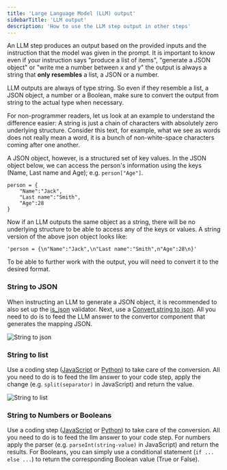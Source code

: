 ```yaml
---
title: 'Large Language Model (LLM) output'
sidebarTitle: 'LLM output'
description: 'How to use the LLM step output in other steps'
---
```


An LLM step produces an output based on the provided inputs and the instruction that the model was given
in the prompt.
It is important to know even if your instruction says "produce a list of items", "generate a JSON object"
or "write me a number between x and y" the output is always a string that **only resembles** a list, a JSON
or a number.

<Tip>
LLM outputs are always of type string. So even if they resemble a list, a JSON object, a number or a Boolean, make
sure to convert the output from string to the actual type when necessary.
</Tip>

For non-programmer readers, let us look at an example to understand the difference easier:
A string is just a chain of characters with absolutely zero underlying structure. Consider this text, 
for example, what we see as words does not really mean a word, it is a bunch of non-white-space 
characters coming after one another.

A JSON object, however, is a structured set of key values.
In the JSON object below, we can access the person's information using the keys (Name, Last name and Age); e.g. `person["Age"]`.

```
person = {
    "Name":"Jack",
    "Last name":"Smith",
    "Age":28
}
```
Now if an LLM outputs the same object as a string, there will be no underlying structure to be able to 
access any of the keys or values. A string version of the above json object looks like:
```
'person = {\n"Name":"Jack",\n"Last name":"Smith",n"Age":28\n}'
```

To be able to further work with the output, you will need to convert it to the desired format.

### String to JSON
When instructing an LLM to generate a JSON object, it is recommended to also set up the 
[is_json](/build-custom-tools/tool-steps/llms/validators#is-json) validator.
Next, use a [Convert string to json](/build-custom-tools/tool-steps/convert-string-to-json).
All you need to do is to feed the LLM answer to the convertor component that generates the
mapping JSON.

![String to json](/images/build-custom-tools/tool-step/convert-string-to-json.png)

### String to list
Use a coding step ([JavaScript](/build-custom-tools/tool-steps/code-javascript) or 
[Python](/build-custom-tools/tool-steps/code-python)) to take care of the conversion.
All you need to do is to feed the llm answer to your code step, apply the change
(e.g. `split(separator)` in JavaScript) and return the value.

![String to list](/images/build-custom-tools/tool-step/llm-output-str-to-list.png)

### String to Numbers or Booleans
Use a coding step ([JavaScript](/build-custom-tools/tool-steps/code-javascript) or 
[Python](/build-custom-tools/tool-steps/code-python)) to take care of the conversion.
All you need to do is to feed the llm answer to your code step.
For numbers apply the parser (e.g. `parseInt(string-value)` in JavaScript) and return
the results.
For Booleans, you can simply use a conditional statement (`if ... else ...`) to return
the corresponding Boolean value (True or False).